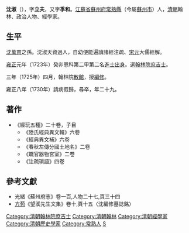 '''沈淑'''（{{bd|1702年||1730年|catIdx=S沈}}），字'''立夫'''，又字'''季和'''。[[江蘇省|江蘇省]][[蘇州府|蘇州府]][[常熟縣|常熟縣]]（今屬[[蘇州市|蘇州市]]）人，[[清朝|清朝]]翰林、政治人物、經學家。

== 生平 ==
[[沈萬育|沈萬育]]之孫。沈淑天資過人，自幼便能遍讀諸經注疏、[[宋|宋]][[元|元]]大儒經解。

[[雍正|雍正]]元年（1723年）癸卯恩科第二甲第二名[[進士出身|進士出身]]。選[[翰林院|翰林院]][[庶吉士|庶吉士]]。

三年（1725年）四月，翰林院[[散館|散館]]，授[[編修|編修]]。

雍正八年（1730年）請病假歸，尋卒，年二十九。

== 著作 ==
*《經玩五種》二十卷，子目
**《陸氏經典異文輯》六卷 
**《經典異文補》六卷 
**《春秋左傳分國土地名》二卷 
**《職官器物宮室》二卷 
**《注疏瑣語》四卷 

== 參考文獻 ==
*光緒《蘇州府志》卷一百,人物二十七,頁三十四
*[[方苞|方苞]]《望溪先生文集》卷十,頁十五〈沈編修墓誌銘〉

{{清朝人物小作品}}
{{雍正元年癸卯恩科殿試金榜}}
{{DEFAULTSORT:Shen沈}}
[[Category:清朝翰林院庶吉士|Category:清朝翰林院庶吉士]]
[[Category:清朝翰林|Category:清朝翰林]]
[[Category:清朝經學家|Category:清朝經學家]]
[[Category:清朝歷史學家|Category:清朝歷史學家]]
[[Category:常熟人|Category:常熟人]]
[[Category:沈姓|S]]